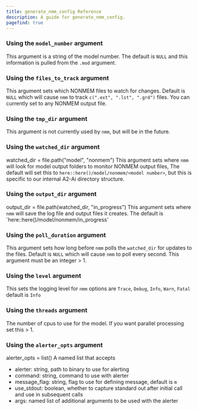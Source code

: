 ```yaml
---
title: generate_nmm_config Reference
description: A guide for generate_nmm_config.
pagefind: true
---
```


### Using the `model_number` argument
  This argument is a string of the model number. The default is `NULL` and this information is pulled from the `.mod` argument.

### Using the `files_to_track` argument
  This argument sets which NONMEM files to watch for changes. Default is `NULL` which will cause `nmm` to track `c(".ext", ".lst", ".grd")` files. You can currently set to any NONMEM output file.

### Using the `tmp_dir` argument
  This argument is not currently used by `nmm`, but will be in the future.

### Using the `watched_dir` argument
  watched_dir = file.path("model", "nonmem")
  This argument sets where `nmm` will look for model output folders to monitor NONMEM output files, The default will set this to `here::here()/model/nonmem/<model number>`, but this is specific to our internal A2-Ai directory structure.

### Using the `output_dir` argument
  output_dir = file.path(watched_dir, "in_progress")
  This argument sets where `nmm` will save the log file and output files it creates. The default is `here::here()/model/nonmem/in_progress'
  
### Using the `poll_duration` argument
  This argument sets how long before `nmm` polls the `watched_dir` for updates to the files. Default is `NULL` which will cause `nmm` to poll every second. This argument must be an integer > 1.

### Using the `level` argument
  This sets the logging level for `nmm` options are `Trace`, `Debug`, `Info`, `Warn`, `Fatal` default is `Info`

### Using the `threads` argument
  The number of cpus to use for the model. If you want parallel processing set this > 1.

### Using the `alerter_opts` argument
  alerter_opts = list()
  A named list that accepts
   - alerter: string, path to binary to use for alerting
   - command: string, command to use with alerter
   - message_flag: string, flag to use for defining message, default is `m`
   - use_stdout: boolean, whether to capture standard out after initial call and use in subsequent calls
   - args: named list of additional arguments to be used with the alerter